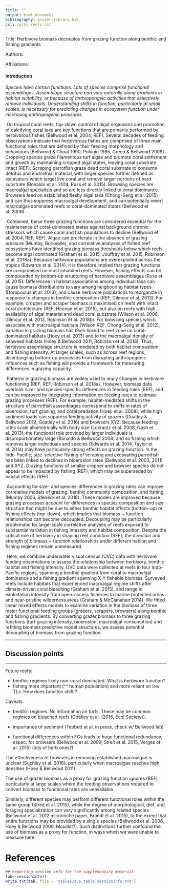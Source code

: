 ```yaml
---
title: ""
output: html_document
bibliography: grazer-library.bib
csl: coral-reefs.csl
---
```


Title: Herbivore biomass decouples from grazing function along benthic and fishing gradients

Authors:

Affiliations: 



#### Introduction

*Species have certain functions. Lots of species comprise functional assemblages. Assemblage structure can vary naturally along gradients in habitat suitability, or because of anthropongeic activities that selectively remove individuals. Understanding shifts in function, particularly at small scales, is necessary for predicting changes in ecosystem function under increasing anthropogenic pressures.*

​	On tropical coral reefs, top-down control of algal organisms and promotion of calcifying coral taxa are key functions that are primarily performed by herbivorous fishes (Bellwood et al. 2004, REF). Several decades of feeding observations indicate that herbivorous fishes are comprised of three main functional roles that are defined by their feeding morphology and behaviours (Bellwood & Choat 1990, Polunin 1995, Green & Bellwood 2009). Cropping species graze filamentous turf algae and promote coral settlement and growth by maintaining cropped algal states, leaving coral substrate intact (REF). Scraping parrotfish graze dead coral substrate to consume detritus and endolithial material, with larger species further defined as excavators which target live coral and remove larger portions of hard substrate (Bonaldo et al. 2014, Russ et al. 2015). Browsing species are macroalgal specialists and so are less directly linked to coral dominance. Browsers feed on established fleshy algal taxa (Chong-Seng et al. 2015) and can thus suppress macroalgal development, and can potentially revert macroalgal-dominated reefs to coral-dominated states (Bellwood et al. 2006). 

​	Combined, these three grazing functions are considered essential for the maintenance of coral-dominated states against background chronic stressors which cause coral and fish populations to decline (Bellwood et al. 2004, REF, REF). Algae can proliferate in the absence of grazing pressure (Mumby, Burkepile), and correlative analyses of fished reef ecosystems have identified grazing biomass thresholds below which reefs become algal dominated (Graham et al. 2015, Jouffray et al. 2015, Robinson et al. 2018a). Because herbivore populations are overexploited across the tropics (Edwards et al. 2014), it is therefore implied that grazing functions are comprimised on most inhabited reefs. However, fishing effects can be compounded by bottom-up structuring of herbivore assemblages (Russ et al. 2015). Differences in habitat associations among individual taxa can cause biomass distributions to vary among neigbouring habitat types (Doropoulus et al. 2013), and cause herbivore populations to reorganize in response to changes in benthic composition (REF, Gilmour et al. 2013). For example, cropper and scraper biomass is maximised on reefs with intact coral architecture (REF, Heenan et al. 2016), but also on reefs with high availability of algal material and dead coral substrate (Wilson et al. 2006, Gilmour et al. 2013, Robinson et al. 2018b). For browsing species which associate with macroalgal habitats (Wilson REF, Chong-Seng et al. 2012), variation in grazing biomass has been linked to reef zone on coral-dominated habitats (Hoey et al. 2013) and to the macroalgal density of seaweed habitats (Hoey & Bellwood 2011, Robinson et al. 2018). Thus, herbivore assemblage structure is mediated by both habitat composition and fishing intensity. At larger scales, such as across reef regions, disentangling bottom-up processes from disrupting anthropogenic influences such as fishing will provide a framework for measuring differences in grazing capacity.

​	Patterns in grazing biomass are widely used to imply changes in herbivore functioning (REF, REF, Robinson et al. 2018a). However, biomass data overlook size- and species-specific differences in feeding roles (REF), and can be improved by integrating information on feeding rates to estimate grazing processes (REF). For example, habitat-mediated shifts in the structure of parrotfish assemblages correspond to shifts in rates of bioerosion, turf grazing, and coral predation (Hoey et al. 2008), while high sediment loads can suppress feeding activity of grazers (Goatley & Bellwood 2012, Goatley et al. 2016) and browsers XYZ. Because feeding rates scale allometrically with body size (Lokrantz et al. 2008, Nash et al. 2013), the functional role provided by larger individuals is disproportionately large (Bonaldo & Bellwood 2008) and so fishing which removes larger individuals and species (Edwards et al. 2014, Taylor et al. 2014) may have particularly strong effects on grazing function. In the Indo-Pacific, size-selective fishing of scraping and excavating parrotfish has been linked to declines in bioerosion rates (Bellwood et al. 2003, 2011) and XYZ. Grazing functions of smaller cropper and browser species do not appear to be impacted by fishing (REF), which may be superseded by habitat effects (REF).

​	Accounting for size- and species-differences in grazing rates can improve correlative models of grazing, benthic community composition, and fishing (Mumby 2006, Steneck et al. 2018). These models are improved because grazing processes account for differences in species composition and size structure that might be due to either benthic habitat effects (bottom-up) or fishing effects (top-down), which implies that biomass ~ function relationships can become decoupled. Decoupling may be particularly problematic for large-scale correlative analyses of reefs exposed to substantial variation in fishing intesnity and habitat composition. Despite the critical role of herbivory in shaping reef condition (REF), the direction and strength of biomass ~ function relationships under different habitat and fishing regimes remain unmeasured. 

​	Here, we combine underwater visual census (UVC) data with herbivore feeding observations to assess the relationship between herbivory, benthic habitat and fishing intensity. UVC data were collected at reefs in four Indo-Pacific regions, spanning a benthic gradient from coral to macroalgal dominance and a fishing gradient spanning X-Y fishable biomass. Surveyed reefs include habitats that experienced macroalgal regime shifts after climate-driven coral bleaching (Graham et al. 2015), and range in exploitation intensity from open-access fisheries to marine protected areas and near-pristine wilderness areas (Graham & McClanahan 2014). We fitted linear mixed effects models to examine variation in the biomass of three major functional feeding groups (grazers, scrapers, browsers) along benthic and fishing gradients. By converting grazer biomass to three grazing functions (turf grazing intensity, bioerosion, macroalgal consumption) and refitting biomass predictive model structures, we assess potential decoupling of biomass from grazing function.







***

## Discussion points

***

Future reefs:

- benthic regimes likely non-coral dominated. What is herbivore function?
- fishing more important (^^ human population) and more reliant on low TLs. How does function shift ?

Caveats:

- benthic regimes. No information on turfs. These may be common regimes on bleached reefs (Goatley et al. (2016, Ecol Society)).

- importance of sediment (Tebbett et al. in press, check w/ Bellwood lab)

- functional differences within FGs leads to huge functional redundancy, espec. for browsers (Bellwood et al. 2009, Streit et al. 2015, Verges et al. 2015) (lots of herb ones?)

The effectiveness of browsers in removing established macroalgae is unclear (Suchley et al. 2016), particularly when macroalgae reaches high densities (Hoey & Bellwood 2011).

The use of grazer biomass as a proxy for grazing function ignores  (REF) particularly at large scales where the feeding observations required to convert biomass to functional rates are unavailable. 



Similarly, different species may perform different functional roles within the same group (Streit et al. 2015), while the degree of morphological, diet, and foraging specialization can vary significantly among related species (Bellwood et al. 2012 microniche paper, Brandl et al. 2015), to the extent that entire functions may be provided by a single species (Bellwood et al. 2006, Hoey & Bellwood 2009, Mouillot?). Such distinctions further confound the use of biomass as a proxy for function, in ways which we were unable to measure here.

# References


```r
## exporting session info for the supplementary material
tab<-sessionInfo()
write.txt(tab, file = 'tables/sup_table_sessioninfo.txt')
```
